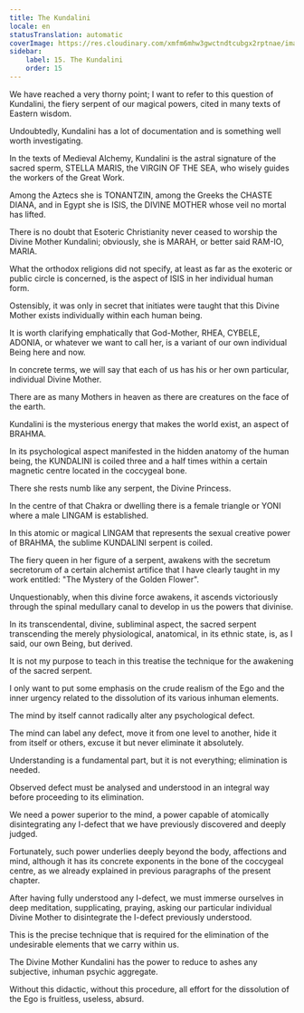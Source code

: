 ```yaml
---
title: The Kundalini
locale: en
statusTranslation: automatic
coverImage: https://res.cloudinary.com/xmfm6mhw3gwctndtcubgx2rptnae/image/upload/v1741354419/small_cover_la_gran_rebelion_28716e29d2.webp
sidebar:
    label: 15. The Kundalini
    order: 15
---
```

We have reached a very thorny point; I want to refer to this question of Kundalini, the fiery serpent of our magical powers, cited in many texts of Eastern wisdom.

Undoubtedly, Kundalini has a lot of documentation and is something well worth investigating.

In the texts of Medieval Alchemy, Kundalini is the astral signature of the sacred sperm, STELLA MARIS, the VIRGIN OF THE SEA, who wisely guides the workers of the Great Work.

Among the Aztecs she is TONANTZIN, among the Greeks the CHASTE DIANA, and in Egypt she is ISIS, the DIVINE MOTHER whose veil no mortal has lifted.

There is no doubt that Esoteric Christianity never ceased to worship the Divine Mother Kundalini; obviously, she is MARAH, or better said RAM-IO, MARIA.

What the orthodox religions did not specify, at least as far as the exoteric or public circle is concerned, is the aspect of ISIS in her individual human form.

Ostensibly, it was only in secret that initiates were taught that this Divine Mother exists individually within each human being.

It is worth clarifying emphatically that God-Mother, RHEA, CYBELE, ADONIA, or whatever we want to call her, is a variant of our own individual Being here and now.

In concrete terms, we will say that each of us has his or her own particular, individual Divine Mother.

There are as many Mothers in heaven as there are creatures on the face of the earth.

Kundalini is the mysterious energy that makes the world exist, an aspect of BRAHMA.

In its psychological aspect manifested in the hidden anatomy of the human being, the KUNDALINI is coiled three and a half times within a certain magnetic centre located in the coccygeal bone.

There she rests numb like any serpent, the Divine Princess.

In the centre of that Chakra or dwelling there is a female triangle or YONI where a male LINGAM is established.

In this atomic or magical LINGAM that represents the sexual creative power of BRAHMA, the sublime KUNDALINI serpent is coiled.

The fiery queen in her figure of a serpent, awakens with the secretum secretorum of a certain alchemist artifice that I have clearly taught in my work entitled: "The Mystery of the Golden Flower".

Unquestionably, when this divine force awakens, it ascends victoriously through the spinal medullary canal to develop in us the powers that divinise.

In its transcendental, divine, subliminal aspect, the sacred serpent transcending the merely physiological, anatomical, in its ethnic state, is, as I said, our own Being, but derived.

It is not my purpose to teach in this treatise the technique for the awakening of the sacred serpent.

I only want to put some emphasis on the crude realism of the Ego and the inner urgency related to the dissolution of its various inhuman elements.

The mind by itself cannot radically alter any psychological defect.

The mind can label any defect, move it from one level to another, hide it from itself or others, excuse it but never eliminate it absolutely.

Understanding is a fundamental part, but it is not everything; elimination is needed.

Observed defect must be analysed and understood in an integral way before proceeding to its elimination.

We need a power superior to the mind, a power capable of atomically disintegrating any I-defect that we have previously discovered and deeply judged.

Fortunately, such power underlies deeply beyond the body, affections and mind, although it has its concrete exponents in the bone of the coccygeal centre, as we already explained in previous paragraphs of the present chapter.

After having fully understood any I-defect, we must immerse ourselves in deep meditation, supplicating, praying, asking our particular individual Divine Mother to disintegrate the I-defect previously understood.

This is the precise technique that is required for the elimination of the undesirable elements that we carry within us.

The Divine Mother Kundalini has the power to reduce to ashes any subjective, inhuman psychic aggregate.

Without this didactic, without this procedure, all effort for the dissolution of the Ego is fruitless, useless, absurd.


